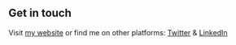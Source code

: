 ## Get in touch

Visit [my website](https://arpagon.co?utm_source=arpagon_co&utm_medium=Starter) or find me on other platforms: [Twitter](https://www.twitter.com/arpagon) & [LinkedIn](https://www.linkedin.com/in/arpagon/)
